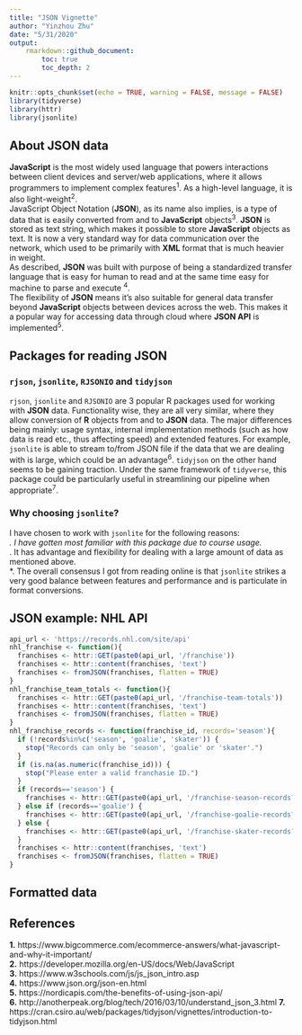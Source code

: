 ```yaml
---
title: "JSON Vignette"
author: "Yinzhou Zhu"
date: "5/31/2020"
output: 
    rmarkdown::github_document:
        toc: true
        toc_depth: 2
---
```


```r
knitr::opts_chunk$set(echo = TRUE, warning = FALSE, message = FALSE)
library(tidyverse)
library(httr)
library(jsonlite)
```

## About JSON data
**JavaScript** is the most widely used language that powers interactions between client devices and server/web applications, where it allows programmers to implement complex features<sup>1</sup>. As a high-level language, it is also light-weight<sup>2</sup>.  
JavaScript Object Notation (**JSON**), as its name also implies, is a type of data that is easily converted from and to **JavaScript** objects<sup>3</sup>. **JSON** is stored as text string, which makes it possible to store **JavaScript** objects as text. It is now a very standard way for data communication over the network, which used to be primarily with **XML** format that is much heavier in weight.  
As described, **JSON** was built with purpose of being a standardized transfer language that is easy for human to read and at the same time easy for machine to parse and execute <sup>4</sup>.  
The flexibility of **JSON** means it's also suitable for general data transfer beyond **JavaScript** objects between devices across the web. This makes it a popular way for accessing data through cloud where **JSON API** is implemented<sup>5</sup>. 

## Packages for reading JSON  
### `rjson`, `jsonlite`, `RJSONIO` and `tidyjson`  
`rjson`, `jsonlite` and `RJSONIO` are 3 popular R packages used for working with **JSON** data. Functionality wise, they are all very similar, where they allow conversion of **R** objects from and to **JSON** data. The major differences being mainly: usage syntax, internal implementation methods (such as how data is read etc., thus affecting speed) and extended features. For example, `jsonlite` is able to stream to/from JSON file if the data that we are dealing with is large, which could be an advantage<sup>6</sup>. `tidyjson` on the other hand seems to be gaining traction. Under the same framework of `tidyverse`, this package could be particularly useful in streamlining our pipeline when appropriate<sup>7</sup>. 

### Why choosing `jsonlite`?  
I have chosen to work with `jsonlite` for the following reasons:  
*. I have gotten most familiar with this package due to course usage.  
*. It has advantage and flexibility for dealing with a large amount of data as mentioned above.  
*. The overall consensus I got from reading online is that `jsonlite` strikes a very good balance between features and performance and is particulate in format conversions.  

## JSON example: NHL API
```r
api_url <- 'https://records.nhl.com/site/api'
nhl_franchise <- function(){
  franchises <- httr::GET(paste0(api_url, '/franchise'))
  franchises <- httr::content(franchises, 'text')
  franchises <- fromJSON(franchises, flatten = TRUE)
}
nhl_franchise_team_totals <- function(){
  franchises <- httr::GET(paste0(api_url, '/franchise-team-totals'))
  franchises <- httr::content(franchises, 'text')
  franchises <- fromJSON(franchises, flatten = TRUE)
}
nhl_franchise_records <- function(franchise_id, records='season'){
  if (!records%in%c('season', 'goalie', 'skater')) {
    stop("Records can only be 'season', 'goalie' or 'skater'.")
  }
  if (is.na(as.numeric(franchise_id))) {
    stop("Please enter a valid franchasie ID.")
  }
  if (records=='season') {  
    franchises <- httr::GET(paste0(api_url, '/franchise-season-records?cayenneExp=franchiseId=',franchise_id))
  } else if (records=='goalie') {
    franchises <- httr::GET(paste0(api_url, '/franchise-goalie-records?cayenneExp=franchiseId=',franchise_id))
  } else {
    franchises <- httr::GET(paste0(api_url, '/franchise-skater-records?cayenneExp=franchiseId=',franchise_id))
  }
  franchises <- httr::content(franchises, 'text')
  franchises <- fromJSON(franchises, flatten = TRUE)
}
```

## Formatted data

## References  
**1.** https://www.bigcommerce.com/ecommerce-answers/what-javascript-and-why-it-important/  
**2.** https://developer.mozilla.org/en-US/docs/Web/JavaScript  
**3.** https://www.w3schools.com/js/js_json_intro.asp  
**4.** https://www.json.org/json-en.html  
**5.** https://nordicapis.com/the-benefits-of-using-json-api/  
**6.** http://anotherpeak.org/blog/tech/2016/03/10/understand_json_3.html
**7.** https://cran.csiro.au/web/packages/tidyjson/vignettes/introduction-to-tidyjson.html
